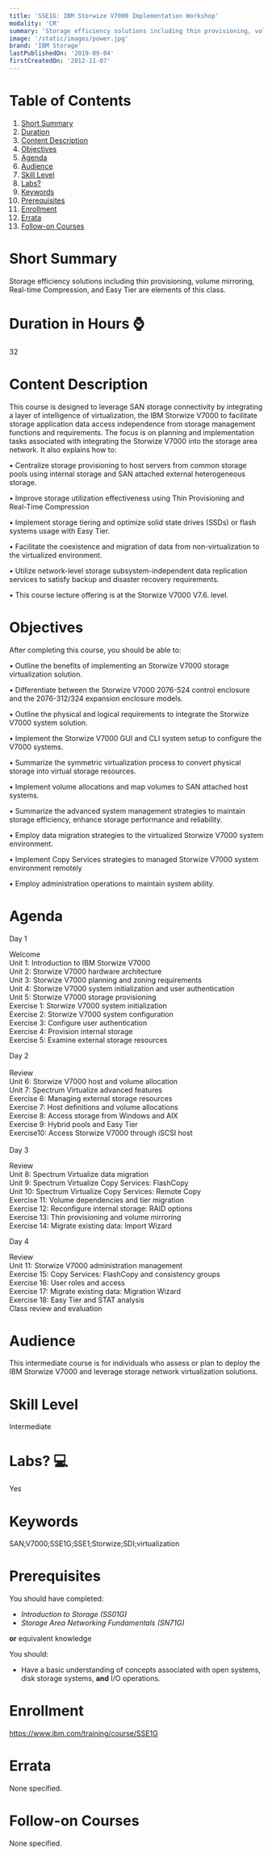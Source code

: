 ```yaml
---
title: 'SSE1G: IBM Storwize V7000 Implementation Workshop'
modality: 'CR'
summary: 'Storage efficiency solutions including thin provisioning, volume mirroring, Real-time Compression, and Easy Tier are elements of this class.'
image: '/static/images/power.jpg'
brand: 'IBM Storage'
lastPublishedOn: '2019-09-04'
firstCreatedOn: '2012-11-07'
---
```

# Table of Contents
1.  [Short Summary](#short-summary)
2.  [Duration](#duration-in-hours-)
3.  [Content Description](#content-description)
4.  [Objectives](#objectives)
5.  [Agenda](#agenda)
6.  [Audience](#audience)
7.  [Skill Level](#skill-level)
8.  [Labs?](#labs-)
9.  [Keywords](#keywords)
10. [Prerequisites](#prerequisites)
11. [Enrollment](#enrollment)
12. [Errata](#errata)
13. [Follow-on Courses](#follow-on-courses)

# Short Summary
Storage efficiency solutions including thin provisioning, volume mirroring, Real-time Compression, and Easy Tier are elements of this class.

# Duration in Hours ⌚
32

# Content Description
<p>This course is designed to leverage SAN storage connectivity by integrating a layer of intelligence of virtualization, the IBM Storwize V7000 to facilitate storage application data access independence from storage management functions and requirements. The focus is on planning and implementation tasks associated with integrating the Storwize V7000 into the storage area network. It also explains how to:</p>

<p>&bull; Centralize storage provisioning to host servers from common storage pools using internal storage and SAN attached external heterogeneous storage.</p>

<p>&bull; Improve storage utilization effectiveness using Thin Provisioning and Real-Time Compression</p>

<p>&bull; Implement storage tiering and optimize solid state drives (SSDs) or flash systems usage with Easy Tier.</p>

<p>&bull; Facilitate the coexistence and migration of data from non-virtualization to the virtualized environment.</p>

<p>&bull; Utilize network-level storage subsystem-independent data replication services to satisfy backup and disaster recovery requirements.</p>

<p>&bull; This course lecture offering is at the Storwize V7000 V7.6. level.</p>

# Objectives
<p>After completing this course, you should be able to:</p>

<p>&bull; Outline the benefits of implementing an Storwize V7000 storage virtualization solution.</p>

<p>&bull; Differentiate between the Storwize V7000 2076-524 control enclosure and the 2076-312/324 expansion enclosure models.</p>

<p>&bull; Outline the physical and logical requirements to integrate the Storwize V7000 system solution.</p>

<p>&bull; Implement the Storwize V7000 GUI and CLI system setup to configure the V7000 systems.</p>

<p>&bull; Summarize the symmetric virtualization process to convert physical storage into virtual storage resources.</p>

<p>&bull; Implement volume allocations and map volumes to SAN attached host systems.</p>

<p>&bull; Summarize the advanced system management strategies to maintain storage efficiency, enhance storage performance and reliability.</p>

<p>&bull; Employ data migration strategies to the virtualized Storwize V7000 system environment.</p>

<p>&bull; Implement Copy Services strategies to managed Storwize V7000 system environment remotely</p>

<p>&bull; Employ administration operations to maintain system ability.</p>

# Agenda
<p>Day 1</p><p>Welcome<br />Unit 1: Introduction to IBM Storwize V7000<br />Unit 2: Storwize V7000 hardware architecture<br />Unit 3: Storwize V7000 planning and zoning requirements<br />Unit 4: Storwize V7000 system initialization and user authentication<br />Unit 5: Storwize V7000 storage provisioning<br />Exercise 1: Storwize V7000 system initialization<br />Exercise 2: Storwize V7000 system configuration<br />Exercise 3: Configure user authentication<br />Exercise 4: Provision internal storage<br />Exercise 5: Examine external storage resources</p><p>Day 2<br />&nbsp;&nbsp; &nbsp;<br />Review<br />Unit 6: Storwize V7000 host and volume allocation<br />Unit 7: Spectrum Virtualize advanced features<br />Exercise 6: Managing external storage resources<br />Exercise 7: Host definitions and volume allocations<br />Exercise 8: Access storage from Windows and AIX<br />Exercise 9: Hybrid pools and Easy Tier<br />Exercise10: Access Storwize V7000 through iSCSI host<br />&nbsp;&nbsp; &nbsp;<br />Day 3</p><p>Review<br />Unit 8: Spectrum Virtualize data migration<br />Unit 9: Spectrum Virtualize Copy Services: FlashCopy<br />Unit 10: Spectrum Virtualize Copy Services: Remote Copy<br />Exercise 11: Volume dependencies and tier migration<br />Exercise 12: Reconfigure internal storage: RAID options<br />Exercise 13: Thin provisioning and volume mirroring<br />Exercise 14: Migrate existing data: Import Wizard</p><p>Day 4</p><p>Review<br />Unit 11: Storwize V7000 administration management<br />Exercise 15: Copy Services: FlashCopy and consistency groups<br />Exercise 16: User roles and access<br />Exercise 17: Migrate existing data: Migration Wizard<br />Exercise 18: Easy Tier and STAT analysis<br />Class review and evaluation</p>

# Audience
<p>This intermediate course is for individuals who assess or plan to deploy the IBM Storwize V7000 and leverage storage network virtualization solutions.</p>

# Skill Level
Intermediate

# Labs? 💻
Yes

# Keywords
SAN;V7000;SSE1G;SSE1;Storwize;SDI;virtualization

# Prerequisites
<p>You should have completed:</p>

<ul>
	<li><em>Introduction to Storage (SS01G)</em></li>
	<li><em>Storage Area Networking Fundamentals (SN71G) </em></li>
</ul>

<p><strong>or</strong> equivalent knowledge</p>

<p>You should:</p>

<ul>
	<li>Have a basic understanding of concepts associated with open systems, disk storage systems, <strong>and</strong> I/O operations.</li>
</ul>

# Enrollment
https://www.ibm.com/training/course/SSE1G

# Errata
None specified.

# Follow-on Courses
None specified.

